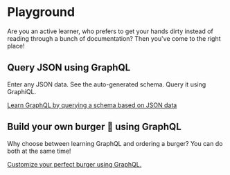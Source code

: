 # Playground

Are you an active learner, who prefers to get your hands dirty instead of reading through a bunch of documentation? Then you've come to the right place!

## Query JSON using GraphQL

Enter any JSON data. See the auto-generated schema. Query it using GraphiQL.

[Learn GraphQL by querying a schema based on JSON data](/practice-graphql)

## Build your own burger 🍔 using GraphQL

Why choose between learning GraphQL and ordering a burger? You can do both at the same time!

[Customize your perfect burger using GraphQL.](/burger)
